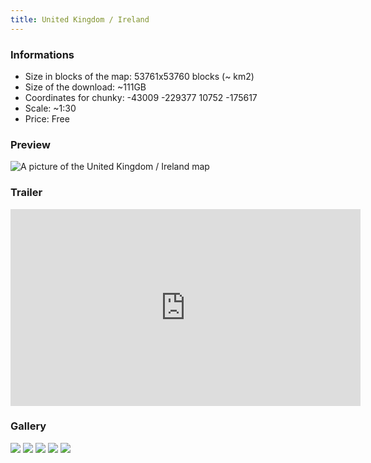 ---
title: United Kingdom / Ireland
---

### Informations
* Size in blocks of the map: 53761x53760 blocks (~ km2)
* Size of the download: ~111GB
* Coordinates for chunky: -43009 -229377 10752 -175617 
* Scale: ~1:30
* Price: Free

### Preview
<img src="/img/maps/previews/europe/uk-ireland.webp" alt="A picture of the United Kingdom / Ireland map"></img>   

### Trailer
<iframe width="560" height="315" src="https://www.youtube-nocookie.com/embed/mNU9j5-KsjI" title="YouTube video player" frameborder="0" allow="accelerometer; autoplay; clipboard-write; encrypted-media; gyroscope; picture-in-picture; web-share" referrerpolicy="strict-origin-when-cross-origin" allowfullscreen></iframe>  

### Gallery
<Slider dots arrows={false} infinite slidesToShow={1} slidesToScroll={1} pauseOnHover speed={500} autoplay autoplaySpeed={3000}>
    <img src="/img/maps/gallery/europe/uk-ireland/0.webp"></img>
    <img src="/img/maps/gallery/europe/uk-ireland/1.webp"></img>
    <img src="/img/maps/gallery/europe/uk-ireland/2.webp"></img>
    <img src="/img/maps/gallery/europe/uk-ireland/3.webp"></img>
    <img src="/img/maps/gallery/europe/uk-ireland/4.webp"></img>
</Slider>